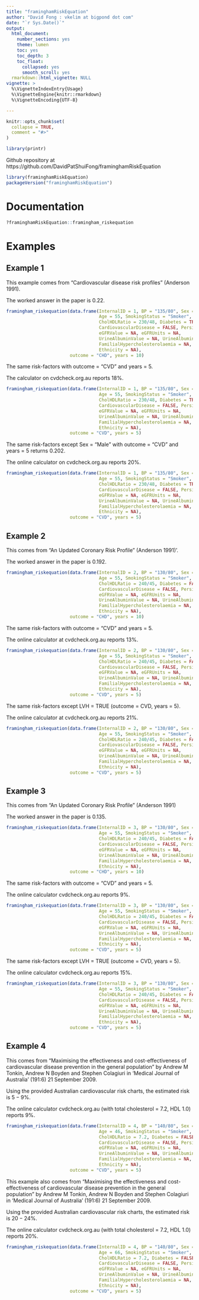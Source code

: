 ```yaml
---
title: "framinghamRiskEquation"
author: "David Fong : vkelim at bigpond dot com"
date: "`r Sys.Date()`"
output:
  html_document:
    number_sections: yes
    theme: lumen
    toc: yes
    toc_depth: 3
    toc_float:
      collapsed: yes
      smooth_scroll: yes
  rmarkdown::html_vignette: NULL
vignette: >
  %\VignetteIndexEntry{Usage}
  %\VignetteEngine{knitr::rmarkdown}
  %\VignetteEncoding{UTF-8}

---
```


```r
knitr::opts_chunk$set(
  collapse = TRUE,
  comment = "#>"
)
```


```r
library(printr)
```

Github repository at https://github.com/DavidPatShuiFong/framinghamRiskEquation

```r
library(framinghamRiskEquation)
packageVersion("framinghamRiskEquation")
```

# Documentation

```r
?framinghamRiskEquation::framingham_riskequation
```

# Examples

## Example 1

This example comes from "Cardiovascular disease risk profiles" (Anderson 1991).

The worked answer in the paper is $0.22$.

```r
framingham_riskequation(data.frame(InternalID = 1, BP = "135/80", Sex = "Female",
                                   Age = 55, SmokingStatus = "Smoker",
                                   CholHDLRatio = 230/48, Diabetes = TRUE, LVH = FALSE,
                                   CardiovascularDisease = FALSE, PersistentProteinuria = FALSE,
                                   eGFRValue = NA, eGFRUnits = NA,
                                   UrineAlbuminValue = NA, UrineAlbuminUnits = NA,
                                   FamilialHypercholesterolaemia = NA, Cholesterol = 5.96,
                                   Ethnicity = NA),
                        outcome = "CHD", years = 10)

```

The same risk-factors with outcome = "CVD" and years = 5.

The calculator on cvdcheck.org.au reports $18\%$.

```r
framingham_riskequation(data.frame(InternalID = 1, BP = "135/80", Sex = "Female",
                                   Age = 55, SmokingStatus = "Smoker",
                                   CholHDLRatio = 230/48, Diabetes = TRUE, LVH = FALSE,
                                   CardiovascularDisease = FALSE, PersistentProteinuria = FALSE,
                                   eGFRValue = NA, eGFRUnits = NA,
                                   UrineAlbuminValue = NA, UrineAlbuminUnits = NA,
                                   FamilialHypercholesterolaemia = NA, Cholesterol = 5.96,
                                   Ethnicity = NA),
                        outcome = "CVD", years = 5)

```

The same risk-factors except Sex = "Male" with outcome = "CVD" and years = 5 returns $0.202$.

The online calculator on cvdcheck.org.au reports $20\%$.

```r
framingham_riskequation(data.frame(InternalID = 1, BP = "135/80", Sex = "Male",
                                   Age = 55, SmokingStatus = "Smoker",
                                   CholHDLRatio = 230/48, Diabetes = TRUE, LVH = FALSE,
                                   CardiovascularDisease = FALSE, PersistentProteinuria = FALSE,
                                   eGFRValue = NA, eGFRUnits = NA,
                                   UrineAlbuminValue = NA, UrineAlbuminUnits = NA,
                                   FamilialHypercholesterolaemia = NA, Cholesterol = 5.96,
                                   Ethnicity = NA),
                        outcome = "CVD", years = 5)

```

## Example 2

This comes from "An Updated Coronary Risk Profile" (Anderson 1991)'.

The worked answer in the paper is $0.192$.

```r
framingham_riskequation(data.frame(InternalID = 2, BP = "130/80", Sex = "Male",
                                   Age = 55, SmokingStatus = "Smoker",
                                   CholHDLRatio = 240/45, Diabetes = FALSE, LVH = FALSE,
                                   CardiovascularDisease = FALSE, PersistentProteinuria = FALSE,
                                   eGFRValue = NA, eGFRUnits = NA,
                                   UrineAlbuminValue = NA, UrineAlbuminUnits = NA,
                                   FamilialHypercholesterolaemia = NA, Cholesterol = 6.22,
                                   Ethnicity = NA),
                        outcome = "CHD", years = 10)
```


The same risk-factors with outcome = "CVD" and years = 5.

The online calculator at cvdcheck.org.au reports $13\%$.

```r
framingham_riskequation(data.frame(InternalID = 2, BP = "130/80", Sex = "Male",
                                   Age = 55, SmokingStatus = "Smoker",
                                   CholHDLRatio = 240/45, Diabetes = FALSE, LVH = FALSE,
                                   CardiovascularDisease = FALSE, PersistentProteinuria = FALSE,
                                   eGFRValue = NA, eGFRUnits = NA,
                                   UrineAlbuminValue = NA, UrineAlbuminUnits = NA,
                                   FamilialHypercholesterolaemia = NA, Cholesterol = 6.22,
                                   Ethnicity = NA),
                        outcome = "CVD", years = 5)
```

The same risk-factors except LVH = TRUE (outcome = CVD, years = 5).

The online calculator at cvdcheck.org.au reports $21\%$.

```r
framingham_riskequation(data.frame(InternalID = 2, BP = "130/80", Sex = "Male",
                                   Age = 55, SmokingStatus = "Smoker",
                                   CholHDLRatio = 240/45, Diabetes = FALSE, LVH = TRUE,
                                   CardiovascularDisease = FALSE, PersistentProteinuria = FALSE,
                                   eGFRValue = NA, eGFRUnits = NA,
                                   UrineAlbuminValue = NA, UrineAlbuminUnits = NA,
                                   FamilialHypercholesterolaemia = NA, Cholesterol = 6.22,
                                   Ethnicity = NA),
                        outcome = "CVD", years = 5)
```

## Example 3

This comes from "An Updated Coronary Risk Profile" (Anderson 1991)

The worked answer in the paper is $0.135$.

```r
framingham_riskequation(data.frame(InternalID = 3, BP = "130/80", Sex = "Female",
                                   Age = 55, SmokingStatus = "Smoker",
                                   CholHDLRatio = 240/45, Diabetes = FALSE, LVH = FALSE,
                                   CardiovascularDisease = FALSE, PersistentProteinuria = FALSE,
                                   eGFRValue = NA, eGFRUnits = NA,
                                   UrineAlbuminValue = NA, UrineAlbuminUnits = NA,
                                   FamilialHypercholesterolaemia = NA, Cholesterol = 6.22,
                                   Ethnicity = NA),
                        outcome = "CHD", years = 10)
```

The same risk-factors with outcome = "CVD" and years = 5.

The online calculator cvdcheck.org.au reports $9\%$.

```r
framingham_riskequation(data.frame(InternalID = 3, BP = "130/80", Sex = "Female",
                                   Age = 55, SmokingStatus = "Smoker",
                                   CholHDLRatio = 240/45, Diabetes = FALSE, LVH = FALSE,
                                   CardiovascularDisease = FALSE, PersistentProteinuria = FALSE,
                                   eGFRValue = NA, eGFRUnits = NA,
                                   UrineAlbuminValue = NA, UrineAlbuminUnits = NA,
                                   FamilialHypercholesterolaemia = NA, Cholesterol = 6.22,
                                   Ethnicity = NA),
                        outcome = "CVD", years = 5)
```

The same risk-factors except LVH = TRUE (outcome = CVD, years = 5).

The online calculator cvdcheck.org.au reports $15\%$.

```r
framingham_riskequation(data.frame(InternalID = 3, BP = "130/80", Sex = "Female",
                                   Age = 55, SmokingStatus = "Smoker",
                                   CholHDLRatio = 240/45, Diabetes = FALSE, LVH = TRUE,
                                   CardiovascularDisease = FALSE, PersistentProteinuria = FALSE,
                                   eGFRValue = NA, eGFRUnits = NA, 
                                   UrineAlbuminValue = NA, UrineAlbuminUnits = NA,
                                   FamilialHypercholesterolaemia = NA, Cholesterol = 6.22,
                                   Ethnicity = NA),
                        outcome = "CVD", years = 5)
```

## Example 4

This comes from "Maximising the effectiveness and cost-effectiveness of cardiovascular disease prevention in the general population" by Andrew M Tonkin, Andrew N Boyden and Stephen Colagiuri in 'Medical Journal of Australia' (191:6) 21 September 2009.

Using the provided Australian cardiovascular risk charts, the estimated risk is $5-9\%$.

The online calculator cvdcheck.org.au (with total cholesterol = 7.2, HDL 1.0) reports $9\%$.

```r
framingham_riskequation(data.frame(InternalID = 4, BP = "140/80", Sex = "Female",
                                   Age = 46, SmokingStatus = "Smoker",
                                   CholHDLRatio = 7.2, Diabetes = FALSE, LVH = FALSE,
                                   CardiovascularDisease = FALSE, PersistentProteinuria = FALSE,
                                   eGFRValue = NA, eGFRUnits = NA, 
                                   UrineAlbuminValue = NA, UrineAlbuminUnits = NA,
                                   FamilialHypercholesterolaemia = NA, Cholesterol = NA,
                                   Ethnicity = NA),
                        outcome = "CVD", years = 5)
```

This example also comes from "Maximising the effectiveness and cost-effectiveness of cardiovascular disease prevention in the general population" by Andrew M Tonkin, Andrew N Boyden and Stephen Colagiuri in 'Medical Journal of Australia' (191:6) 21 September 2009.

Using the provided Australian cardiovascular risk charts, the estimated risk is $20-24\%$.

The online calculator cvdcheck.org.au (with total cholesterol = 7.2, HDL 1.0) reports $20\%$. 

```r
framingham_riskequation(data.frame(InternalID = 4, BP = "140/80", Sex = "Female",
                                   Age = 66, SmokingStatus = "Smoker",
                                   CholHDLRatio = 7.2, Diabetes = FALSE, LVH = FALSE,
                                   CardiovascularDisease = FALSE, PersistentProteinuria = FALSE,
                                   eGFRValue = NA, eGFRUnits = NA, 
                                   UrineAlbuminValue = NA, UrineAlbuminUnits = NA,
                                   FamilialHypercholesterolaemia = NA, Cholesterol = NA,
                                   Ethnicity = NA),
                        outcome = "CVD", years = 5)
```
